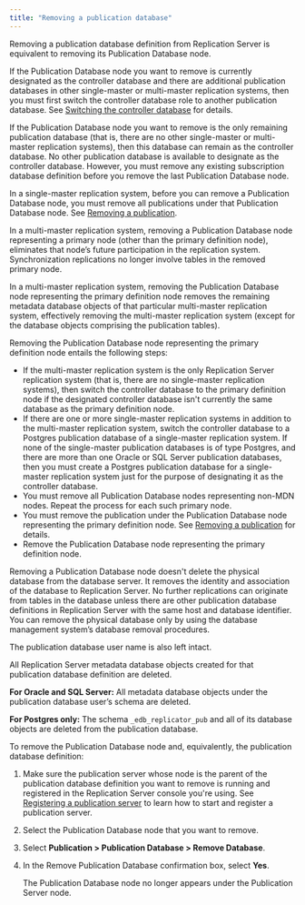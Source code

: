 ```yaml
---
title: "Removing a publication database"
---
```


<div id="removing_pub_database" class="registered_link"></div>

Removing a publication database definition from Replication Server is equivalent to removing its Publication Database node.

If the Publication Database node you want to remove is currently designated as the controller database and there are additional publication databases in other single-master or multi-master replication systems, then you must first switch the controller database role to another publication database. See [Switching the controller database](../07_switching_controller_db/#switching_controller_db) for details.

If the Publication Database node you want to remove is the only remaining publication database (that is, there are no other single-master or multi-master replication systems), then this database can remain as the controller database. No other publication database is available to designate as the controller database. However, you must remove any existing subscription database definition before you remove the last Publication Database node.

In a single-master replication system, before you can remove a Publication Database node, you must remove all publications under that Publication Database node. See [Removing a publication](06_removing_pub/#removing_pub).

In a multi-master replication system, removing a Publication Database node representing a primary node (other than the primary definition node), eliminates that node’s future participation in the replication system. Synchronization replications no longer involve tables in the removed primary node.

In a multi-master replication system, removing the Publication Database node representing the primary definition node removes the remaining metadata database objects of that particular multi-master replication system, effectively removing the multi-master replication system (except for the database objects comprising the publication tables).

Removing the Publication Database node representing the primary definition node entails the following steps:

-   If the multi-master replication system is the only Replication Server replication system (that is, there are no single-master replication systems), then switch the controller database to the primary definition node if the designated controller database isn't currently the same database as the primary definition node.
-   If there are one or more single-master replication systems in addition to the multi-master replication system, switch the controller database to a Postgres publication database of a single-master replication system. If none of the single-master publication databases is of type Postgres, and there are more than one Oracle or SQL Server publication databases, then you must create a Postgres publication database for a single-master replication system just for the purpose of designating it as the controller database.
-   You must remove all Publication Database nodes representing non-MDN nodes. Repeat the process for each such primary node.
-   You must remove the publication under the Publication Database node representing the primary definition node. See [Removing a publication](06_removing_pub/#removing_pub) for details.
-   Remove the Publication Database node representing the primary definition node.

Removing a Publication Database node doesn't delete the physical database from the database server. It removes the identity and association of the database to Replication Server. No further replications can originate from tables in the database unless there are other publication database definitions in Replication Server with the same host and database identifier. You can remove the physical database only by using the database management system’s database removal procedures.

The publication database user name is also left intact.

All Replication Server metadata database objects created for that publication database definition are deleted.

**For Oracle and SQL Server:** All metadata database objects under the publication database user’s schema are deleted.

**For Postgres only:** The schema `_edb_replicator_pub` and all of its database objects are deleted from the publication database.

To remove the Publication Database node and, equivalently, the publication database definition:

1.  Make sure the publication server whose node is the parent of the publication database definition you want to remove is running and registered in the Replication Server console you're using. See [Registering a publication server](../../05_smr_operation/02_creating_publication/01_registering_publication_server/#registering_publication_server) to learn how to start and register a publication server.

1.  Select the Publication Database node that you want to remove.

1.  Select **Publication > Publication Database > Remove Database**. 

1.  In the Remove Publication Database confirmation box, select **Yes**.

    The Publication Database node no longer appears under the Publication Server node.